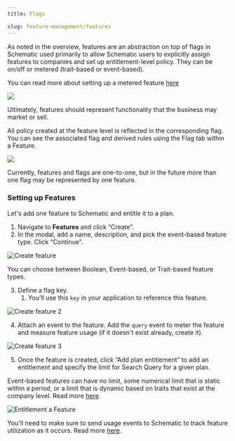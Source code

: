 ```yaml
---
title: Flags

slug: feature-management/features
---
```


As noted in the overview, features are an abstraction on top of flags in Schematic used primarily to allow Schematic users to explicitly assign features to companies and set up entitlement-level policy. They can be on/off or metered (trait-based or event-based).

<Info>You can read more about setting up a metered feature [here](/playbooks/metering)</Info>

<img
src="../../assets/images/features/features-policy.png"
/>

Ultimately, features should represent functionality that the business may market or sell.

All policy created at the feature level is reflected in the corresponding flag. You can see the associated flag and derived rules using the Flag tab within a Feature.

<img
src="../../assets/images/features/features-flag-tab.png"
/>

Currently, features and flags are one-to-one, but in the future more than one flag may be represented by one feature.

### Setting up Features

Let's add one feature to Schematic and entitle it to a plan.

1. Navigate to **Features** and click “Create”.
2. In the modal, add a name, description, and pick the event-based feature type. Click “Continue”.

![Create feature](../../assets/images/quickstart/quickstart-features-create.png)

<Info>You can choose between Boolean, Event-based, or Trait-based feature types.</Info>

3. Define a flag key. 
    1. You'll use this `key` in your application to reference this feature.

![Create feature 2](../../assets/images/quickstart/quickstart-features-create-2.png)

4. Attach an event to the feature. Add the `query` event to meter the feature and measure feature usage (if it doesn't exist already, create it).

![Create feature 3](../../assets/images/quickstart/quickstart-features-create-3.png)

5. Once the feature is created, click ”Add plan entitlement” to add an entitlement and specify the limit for Search Query for a given plan.

<Info>Event-based features can have no limit, some numerical limit that is static within a period, or a limit that is dynamic based on traits that exist at the company level. Read more [here](https://docs.schematichq.com/playbooks/metering#entitlement-options).</Info>

![Entitlement a Feature](../../assets/images/quickstart/quickstart-features-entitlements.png)

<Info>You'll need to make sure to send usage events to Schematic to track feature utilization as it occurs. Read more [here](https://docs.schematichq.com/playbooks/metering#setting-up-an-event-based-metered-feature).</Info>